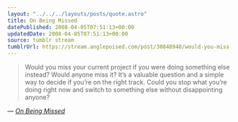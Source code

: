 ```yaml
---
layout: "../../../layouts/posts/quote.astro"
title: On Being Missed
datePublished: 2008-04-05T07:51:13+00:00
updatedDate: 2008-04-05T07:51:13+00:00
source: tumblr stream
tumblrUrl: https://stream.anglepoised.com/post/30848940/would-you-miss-your-current-project-if-you-were
---
```


> Would you miss your current project if you were doing something else instead? Would anyone miss it? It&rsquo;s a valuable question and a simple way to decide if you&rsquo;re on the right track. Could you stop what you&rsquo;re doing right now and switch to something else without disappointing anyone?

— <cite>[_On Being Missed_](http://nextupdate.com/blog/archives/2008/04/on-being-missed/)</cite>
